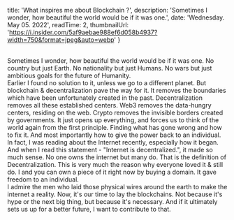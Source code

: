 

  title: 'What inspires me about Blockchain ?',
  description: 'Sometimes I wonder, how beautiful the world would be if it was one.',
  date: 'Wednesday. May 05. 2022',
  readTime: 2,
  thumbnailUrl: 'https://i.insider.com/5af9aebae988ef6d058b4937?width=750&format=jpeg&auto=webp'
}


<br/>
<div style={{fontSize:20}}>
Sometimes I wonder, how beautiful the world would be if it was one. No country but just Earth. No nationality but just Humans. No wars but just ambitious goals for the future of Humanity.
<br/>
Earlier I found no solution to it, unless we go to a different planet. But blockchain & decentralization pave the way for it. It removes the boundaries which have been unfortunately created in the past. Decentralization removes all these established centers. Web3 removes the data-hungry centers, residing on the web. Crypto removes the invisible borders created by governments. It just opens up everything, and forces us to think of the world again from the first principle. Finding what has gone wrong and how to fix it. And most importantly how to give the power back to an individual.
<br/>
In fact, I was reading about the Internet recently, especially how it began. And when I read this statement - "Internet is decentralized.", it made so much sense. No one owns the internet but many do. That is the definition of Decentralization. This is very much the reason why everyone loved it & still do. I and you can own a piece of it right now by buying a domain. It gave freedom to an individual.
<br/>
I admire the men who laid those physical wires around the earth to make the internet a reality. Now, it's our time to lay the blockchains. Not because it's hype or the next big thing, but because it's necessary. And if it ultimately sets us up for a better future, I want to contribute to that.
</div>